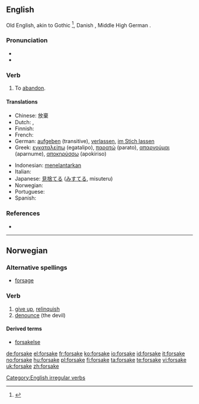 ==English==
Old English, akin to Gothic {{term|𐍃𐌰𐌺𐌰𐌽|sc=Goth||tr=sakan||to rebuke, quarrel}}<ref>{{R:Webster 1913|forsake}}</ref>, Danish {{term|forsage||give up}}, Middle High German {{term|versachen||deny}}.

===Pronunciation===
* {{IPA|/'foɻseɪk/}}
* {{rhymes|eɪk}}

===Verb===
{{en-verb|forsakes|forsaking|forsook|forsaken}}

# To [[abandon]].

====Translations====
{{trans-top|to abandon}}
* Chinese: 放棄
* Dutch: {{t-|nl|verzaken}}, {{t+|nl|opgeven}}
* Finnish: {{t+|fi|hylätä}}
* French: {{t+|fr|abandonner}}
* German: [[aufgeben]] (transitive), [[verlassen]], [[im Stich lassen]]
* Greek: [[εγκαταλείπω]] (egatalipo), [[παρατώ]] (parato), [[απαρνούμαι]] (aparnume), [[αποκηρύσσω]] (apokiriso)
{{trans-mid}}
* Indonesian: [[telantar|menelantarkan]]
* Italian: {{t+|it|abbandonare}}
* Japanese: [[見捨てる]] ([[みすてる]], misuteru)
* Norwegian: {{t-|no|forlate}}
* Portuguese: {{t+|pt|abandonar}}
* Spanish: {{t+|es|abandonar}}
{{trans-bottom}}

===References===
* {{R:Century 1911}}
<references/>

[[Category:English irregular verbs]]

----

==Norwegian==

===Alternative spellings===
* [[forsage]]

===Verb===
{{no-verb-1|forsak}}

# [[give up]], [[relinquish]]
# [[denounce]] (the devil)

====Derived terms====
* [[forsakelse]]

[[de:forsake]]
[[el:forsake]]
[[fr:forsake]]
[[ko:forsake]]
[[io:forsake]]
[[id:forsake]]
[[it:forsake]]
[[no:forsake]]
[[hu:forsake]]
[[pl:forsake]]
[[fi:forsake]]
[[ta:forsake]]
[[te:forsake]]
[[vi:forsake]]
[[uk:forsake]]
[[zh:forsake]]